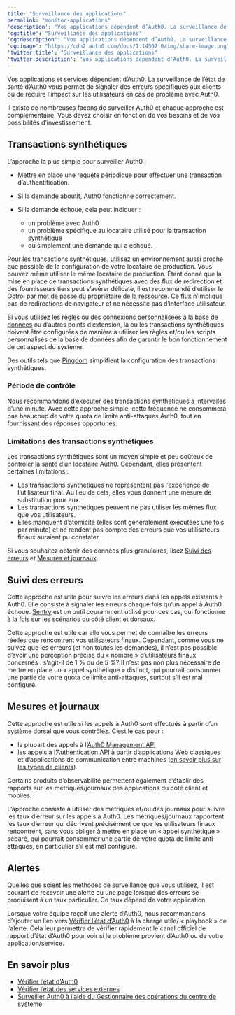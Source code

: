 ---
title: "Surveillance des applications"
permalink: "monitor-applications"
'description': "Vos applications dépendent d’Auth0. La surveillance de l’état de santé d’Auth0 vous permet de signaler les erreurs ou de réduire l’impact sur les utilisateurs en cas de problème avec Auth0. En savoir plus."
'og:title': "Surveillance des applications"
'og:description': "Vos applications dépendent d’Auth0. La surveillance de l’état de santé d’Auth0 vous permet de signaler les erreurs ou de réduire l’impact sur les utilisateurs en cas de problème avec Auth0. En savoir plus."
'og:image': "https://cdn2.auth0.com/docs/1.14567.0/img/share-image.png"
'twitter:title': "Surveillance des applications"
'twitter:description': "Vos applications dépendent d’Auth0. La surveillance de l’état de santé d’Auth0 vous permet de signaler les erreurs ou de réduire l’impact sur les utilisateurs en cas de problème avec Auth0. En savoir plus."
---

Vos applications et services dépendent d’Auth0. La surveillance de l’état de santé d’Auth0 vous permet de signaler des erreurs spécifiques aux clients ou de réduire l’impact sur les utilisateurs en cas de problème avec Auth0.

Il existe de nombreuses façons de surveiller Auth0 et chaque approche est complémentaire. Vous devez choisir en fonction de vos besoins et de vos possibilités d’investissement.

## Transactions synthétiques

L’approche la plus simple pour surveiller Auth0 :

* Mettre en place une requête périodique pour effectuer une transaction d’authentification.
* Si la demande aboutit, Auth0 fonctionne correctement.
* Si la demande échoue, cela peut indiquer :

  + un problème avec Auth0
  + un problème spécifique au locataire utilisé pour la transaction synthétique
  + ou simplement une demande qui a échoué.

Pour les transactions synthétiques, utilisez un environnement aussi proche que possible de la configuration de votre locataire de production. Vous pouvez même utiliser le même locataire de production. Étant donné que la mise en place de transactions synthétiques avec des flux de redirection et des fournisseurs tiers peut s’avérer délicate, il est recommandé d’utiliser le [Octroi par mot de passe du propriétaire de la ressource](/docs/fr-ca/get-started/authentication-and-authorization-flow/resource-owner-password-flow/call-your-api-using-resource-owner-password-flow). Ce flux n’implique pas de redirections de navigateur et ne nécessite pas d’interface utilisateur.

Si vous utilisez les [règles](/docs/fr-ca/customize/rules) ou des [connexions personnalisées à la base de données](/docs/fr-ca/connections/database/custom-db) ou d’autres points d’extension, la ou les transactions synthétiques doivent être configurées de manière à utiliser les règles et/ou les scripts personnalisés de la base de données afin de garantir le bon fonctionnement de cet aspect du système.

Des outils tels que [Pingdom](http://pingdom.com/) simplifient la configuration des transactions synthétiques.

### Période de contrôle

Nous recommandons d’exécuter des transactions synthétiques à intervalles d’une minute. Avec cette approche simple, cette fréquence ne consommera pas beaucoup de votre quota de limite anti-attaques Auth0, tout en fournissant des réponses opportunes.

### Limitations des transactions synthétiques

Les transactions synthétiques sont un moyen simple et peu coûteux de contrôler la santé d’un locataire Auth0. Cependant, elles présentent certaines limitations :

* Les transactions synthétiques ne représentent pas l’expérience de l’utilisateur final. Au lieu de cela, elles vous donnent une mesure de substitution pour eux.
* Les transactions synthétiques peuvent ne pas utiliser les mêmes flux que vos utilisateurs.
* Elles manquent d’atomicité (elles sont généralement exécutées une fois par minute) et ne rendent pas compte des erreurs que vos utilisateurs finaux auraient pu constater.

Si vous souhaitez obtenir des données plus granulaires, lisez [Suivi des erreurs](#error-tracking) et [Mesures et journaux](#metrics-and-logs).

## Suivi des erreurs

Cette approche est utile pour suivre les erreurs dans les appels existants à Auth0. Elle consiste à signaler les erreurs chaque fois qu’un appel à Auth0 échoue. [Sentry](https://sentry.io/) est un outil couramment utilisé pour ces cas, qui fonctionne à la fois sur les scénarios du côté client et dorsaux.

Cette approche est utile car elle vous permet de connaître les erreurs réelles que rencontrent vos utilisateurs finaux. Cependant, comme vous ne suivez que les erreurs (et non toutes les demandes), il n’est pas possible d’avoir une perception précise du « nombre » d’utilisateurs finaux concernés : s’agit-il de 1 % ou de 5 %? Il n’est pas non plus nécessaire de mettre en place un « appel synthétique » distinct, qui pourrait consommer une partie de votre quota de limite anti-attaques, surtout s’il est mal configuré.

## Mesures et journaux

Cette approche est utile si les appels à Auth0 sont effectués à partir d’un système dorsal que vous contrôlez. C’est le cas pour :

* la plupart des appels à l’[Auth0 Management API](/docs/fr-ca/api/management/v2)
* les appels à [l’Authentication API](/docs/fr-ca/api/authentication) à partir d’applications Web classiques et d’applications de communication entre machines ([en savoir plus sur les types de clients](/docs/fr-ca/get-started/applications)).

<Callout icon="file-lines" color="#0EA5E9" iconType="regular">

Certains produits d’observabilité permettent également d’établir des rapports sur les métriques/journaux des applications du côté client et mobiles.

</Callout>

L’approche consiste à utiliser des métriques et/ou des journaux pour suivre les taux d’erreur sur les appels à Auth0. Les métriques/journaux rapportent les taux d’erreur qui décrivent précisément ce que les utilisateurs finaux rencontrent, sans vous obliger à mettre en place un « appel synthétique » séparé, qui pourrait consommer une partie de votre quota de limite anti-attaques, en particulier s’il est mal configuré.

## Alertes

Quelles que soient les méthodes de surveillance que vous utilisez, il est courant de recevoir une alerte ou une page lorsque des erreurs se produisent à un taux particulier. Ce taux dépend de votre application.

Lorsque votre équipe reçoit une alerte d’Auth0, nous recommandons d’ajouter un lien vers [Vérifier l’état d’Auth0](/docs/fr-ca/deploy-monitor/monitor/check-auth0-status) à la charge utile/ « playbook » de l’alerte. Cela leur permettra de vérifier rapidement le canal officiel de rapport d’état d’Auth0 pour voir si le problème provient d’Auth0 ou de votre application/service.

## En savoir plus

* [Vérifier l’état d’Auth0](/docs/fr-ca/deploy-monitor/monitor/check-auth0-status)
* [Vérifier l’état des services externes](/docs/fr-ca/deploy-monitor/monitor/check-external-services-status)
* [Surveiller Auth0 à l’aide du Gestionnaire des opérations du centre de système](/docs/fr-ca/deploy-monitor/monitor/monitor-using-scom)